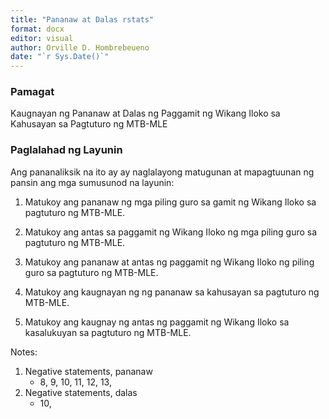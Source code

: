 ```yaml
---
title: "Pananaw at Dalas rstats"
format: docx
editor: visual
author: Orville D. Hombrebeueno
date: "`r Sys.Date()`"
---
```


### Pamagat

Kaugnayan ng Pananaw at Dalas ng Paggamit ng Wikang Iloko sa Kahusayan sa Pagtuturo ng MTB-MLE

### Paglalahad ng Layunin

Ang pananaliksik na ito ay ay naglalayong matugunan at mapagtuunan ng pansin ang mga sumusunod na layunin:

1.  Matukoy ang pananaw ng mga piling guro sa gamit ng Wikang Iloko sa pagtuturo ng MTB-MLE.

2.  Matukoy ang antas sa paggamit ng Wikang Iloko ng mga piling guro sa pagtuturo ng MTB-MLE.

3.  Matukoy ang pananaw at antas ng paggamit ng Wikang Iloko ng piling guro sa pagtuturo ng MTB-MLE.

4.  Matukoy ang kaugnayan ng ng pananaw sa kahusayan sa pagtuturo ng MTB-MLE.

5.  Matukoy ang kaugnay ng antas ng paggamit ng Wikang Iloko sa kasalukuyan sa pagtuturo ng MTB-MLE.

Notes:

1.  Negative statements, pananaw
    -   8, 9, 10, 11, 12, 13,
2.  Negative statements, dalas
    -   10,
